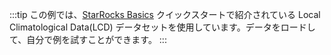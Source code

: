 :::tip
この例では、[StarRocks Basics](../../quick_start/shared-nothing.md) クイックスタートで紹介されている Local Climatological Data(LCD) データセットを使用しています。データをロードして、自分で例を試すことができます。
:::